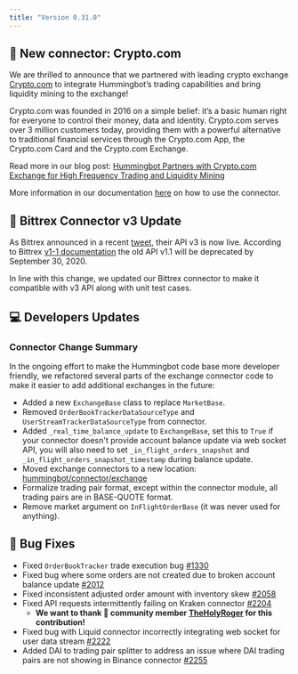 ```yaml
---
title: "Version 0.31.0"
---
```


## 🔗 New connector: Crypto.com

We are thrilled to announce that we partnered with leading crypto exchange [Crypto.com](https://crypto.com/exchange) to integrate Hummingbot’s trading capabilities and bring liquidity mining to the exchange!

Crypto.com was founded in 2016 on a simple belief: it’s a basic human right for everyone to control their money, data and identity. Crypto.com serves over 3 million customers today, providing them with a powerful alternative to traditional financial services through the Crypto.com App, the Crypto.com Card and the Crypto.com Exchange.

Read more in our blog post: [Hummingbot Partners with Crypto.com Exchange for High Frequency Trading and Liquidity Mining](https://hummingbot.io/blog/2020-09-hummingbot-partners-with-crypto-com/)

More information in our documentation [here](/connectors/crypto-com) on how to use the connector.

## 🔗 Bittrex Connector v3 Update

As Bittrex announced in a recent [tweet](https://twitter.com/BittrexExchange/status/1273408336214491136), their API v3 is now live. According to Bittrex [v1-1 documentation](https://bittrex.github.io/api/v1-1) the old API v1.1 will be deprecated by September 30, 2020.

In line with this change, we updated our Bittrex connector to make it compatible with v3 API along with unit test cases.

## 💻 Developers Updates

### Connector Change Summary

In the ongoing effort to make the Hummingbot code base more developer friendly, we refactored several parts of the exchange connector code to make it easier to add additional exchanges in the future:

- Added a new `ExchangeBase` class to replace `MarketBase`.
- Removed `OrderBookTrackerDataSourceType` and `UserStreamTrackerDataSourceType` from connector.
- Added `_real_time_balance_update` to `ExchangeBase`, set this to `True` if your connector doesn't provide account balance
  update via web socket API, you will also need to set `_in_flight_orders_snapshot` and `_in_flight_orders_snapshot_timestamp`
  during balance update.
- Moved exchange connectors to a new location: [hummingbot/connector/exchange](https://github.com/CoinAlpha/hummingbot/tree/development/hummingbot/connector/exchange)
- Formalize trading pair format, except within the connector module, all trading pairs are in BASE-QUOTE format.
- Remove market argument on `InFlightOrderBase` (it was never used for anything).

## 🐞 Bug Fixes

- Fixed `OrderBookTracker` trade execution bug [#1330](https://github.com/CoinAlpha/hummingbot/issues/1330)
- Fixed bug where some orders are not created due to broken account balance update [#2012](https://github.com/CoinAlpha/hummingbot/issues/2012)
- Fixed inconsistent adjusted order amount with inventory skew [#2058](https://github.com/CoinAlpha/hummingbot/issues/2058)
- Fixed API requests intermittently failing on Kraken connector [#2204](https://github.com/CoinAlpha/hummingbot/issues/2204)
  - **We want to thank 🙏 community member [TheHolyRoger](https://github.com/TheHolyRoger) for this contribution!**
- Fixed bug with Liquid connector incorrectly integrating web socket for user data stream [#2222](https://github.com/CoinAlpha/hummingbot/issues/2222)
- Added DAI to trading pair splitter to address an issue where DAI trading pairs are not showing in Binance connector [#2255](https://github.com/CoinAlpha/hummingbot/issues/2255)
